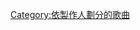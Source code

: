 {{Category explanation|'''[[RedOne|RedOne]]'''制作的歌曲。關於RedOne創作或聯合創作的歌曲，請見「[[:Category:RedOne創作的歌曲|:Category:RedOne創作的歌曲]]」}}{{Cat see also|RedOne製作的專輯}}

[[Category:依製作人劃分的歌曲|Category:依製作人劃分的歌曲]]